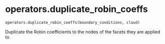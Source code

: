 # operators.duplicate_robin_coeffs { #updes.operators.duplicate_robin_coeffs }

`operators.duplicate_robin_coeffs(boundary_conditions, cloud)`

Duplicate the Robin coefficients to the nodes of the facets they are applied to